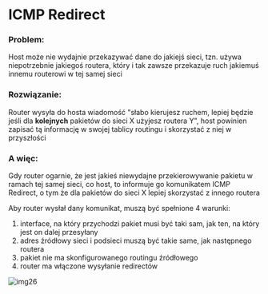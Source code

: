 # ICMP Redirect

### Problem:

Host może nie wydajnie przekazywać dane do jakiejś sieci, tzn. używa niepotrzebnie jakiegoś routera,
który i tak zawsze przekazuje ruch jakiemuś innemu routerowi w tej samej sieci

### Rozwiązanie:

Router wysyła do hosta wiadomość "słabo kierujesz ruchem, lepiej będzie jeśli dla **kolejnych** pakietów do sieci X
użyjesz routera Y", host powinien zapisać tą informację w swojej tablicy routingu i skorzystać z niej w przyszłości

### A więc:

Gdy router ogarnie, że jest jakieś niewydajne przekierowywanie pakietu w ramach tej samej sieci, co
host, to informuje go komunikatem ICMP Redirect, o tym że dla pakietów do sieci X lepiej skorzystać z
innego routera

Aby router wysłał dany komunikat, muszą być spełnione 4 warunki:

1. interface, na który przychodzi pakiet musi być taki sam, jak ten, na który jest on dalej przesyłany
2. adres źródłowy sieci i podsieci muszą być takie same, jak następnego routera
3. pakiet nie ma skonfigurowanego routingu źródłowego
4. router ma włączone wysyłanie redirectów

![img26](/lab5/img/img26.webp)
